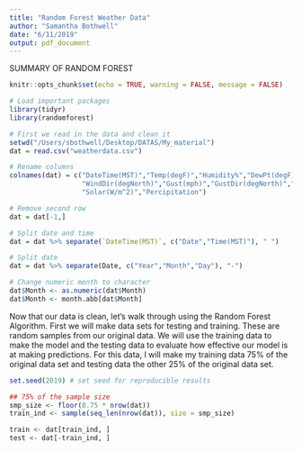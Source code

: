 ```yaml
---
title: "Random Forest Weather Data"
author: "Samantha Bothwell"
date: "6/11/2019"
output: pdf_document
---
```

SUMMARY OF RANDOM FOREST

```r
knitr::opts_chunk$set(echo = TRUE, warning = FALSE, message = FALSE)
```

```r
# Load important packages
library(tidyr)
library(randomforest)
```

```r
# First we read in the data and clean it
setwd("/Users/sbothwell/Desktop/DATAS/My_material")
dat = read.csv("weatherdata.csv")

# Rename columns
colnames(dat) = c("DateTime(MST)","Temp(degF)","Humidity%","DewPt(degF)","Wind(mph)",
                  "WindDir(degNorth)","Gust(mph)","GustDir(degNorth)","Pressure(Hg)",
                  "Solar(W/m^2)","Percipitation")

# Remove second row 
dat = dat[-1,]

# Split date and time
dat = dat %>% separate(`DateTime(MST)`, c("Date","Time(MST)"), " ")

# Split date
dat = dat %>% separate(Date, c("Year","Month","Day"), "-")

# Change numeric month to character
dat$Month <- as.numeric(dat$Month)
dat$Month <- month.abb[dat$Month]
```

Now that our data is clean, let's walk through using the Random Forest Algorithm.
First we will make data sets for testing and training. These are random samples from our original data. We will use the training data to make the model and the testing data to evaluate how effective our model is at making predictions. For this data, I will make my training data 75% of the original data set and testing data the other 25% of the original data set. 
```r
set.seed(2019) # set seed for reproducible results

## 75% of the sample size
smp_size <- floor(0.75 * nrow(dat))
train_ind <- sample(seq_len(nrow(dat)), size = smp_size)

train <- dat[train_ind, ]
test <- dat[-train_ind, ]
```



